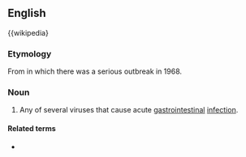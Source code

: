 ==English==
{{wikipedia}
===Etymology===
From {{w|Norwalk, Ohio}} in which there was a serious outbreak in 1968.

===Noun===
{{en-noun|head=[[Norwalk]] [[virus]]|es}}

# {{context|virology|lang=en}} Any of several viruses that cause acute [[gastrointestinal]] [[infection]].

====Related terms====
* {{l/en|norovirus}}